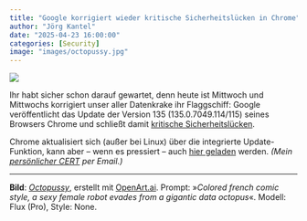 ```yaml
---
title: "Google korrigiert wieder kritische Sicherheitslücken in Chrome"
author: "Jörg Kantel"
date: "2025-04-23 16:00:00"
categories: [Security]
image: "images/octopussy.jpg"
---
```


[![](images/octopussy-b.jpg)](https://www.flickr.com/photos/schockwellenreiter/54370246585/)

Ihr habt sicher schon darauf gewartet, denn heute ist Mittwoch und Mittwochs korrigiert unser aller Datenkrake ihr Flaggschiff: Google veröffentlicht das Update der Version 135 (135.0.7049.114/115) seines Browsers Chrome und schließt damit [kritische Sicherheitslücken](https://chromereleases.googleblog.com/2025/04/stable-channel-update-for-desktop_22.html).

Chrome aktualisiert sich (außer bei Linux) über die integrierte Update-Funktion, kann aber – wenn es pressiert – auch [hier geladen](https://www.google.com/intl/de/chrome/browser/) werden. *(Mein [persönlicher CERT](https://wwwuser.gwdguser.de/~mreiman1/) per Email.)*

---

**Bild**: *[Octopussy](https://www.flickr.com/photos/schockwellenreiter/54370246585/)*, erstellt mit [OpenArt.ai](https://openart.ai/home). Prompt: »*Colored french comic style, a sexy female robot evades from a gigantic data octopus*«. Modell: Flux (Pro), Style: None.